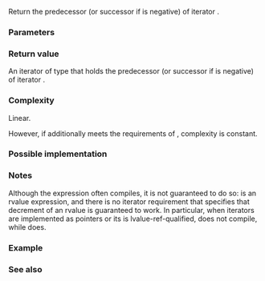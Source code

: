 {{cpp/title|prev}}
{{cpp/iterator/navbar}}
{{dcl begin}}
{{dcl header|iterator}}
{{dcl rev multi
|since1=c++11|dcl1=
template&lt; class BidirIt &gt;
BidirIt prev( BidirIt it, typename std::iterator_traits&lt;BidirIt&gt;::difference_type n = 1 );
|since2=c++17|dcl2=
template&lt; class BidirIt &gt;
constexpr
BidirIt prev( BidirIt it, typename std::iterator_traits&lt;BidirIt&gt;::difference_type n = 1 );
}}
{{dcl end}}

Return the {{c|n}}{{sup|th}} predecessor (or {{c|-n}}{{sup|th}} successor if {{c|n}} is negative) of iterator {{c|it}}.

===Parameters===
{{par begin}}
{{par|it|an iterator}}
{{par|n|number of elements {{c|it}} should be descended}}
{{par hreq}}
{{par req named|BidirIt|BidirectionalIterator}}
{{par end}}

===Return value===
An iterator of type {{tt|BidirIt}} that holds the {{c|n}}{{sup|th}} predecessor (or {{c|-n}}{{sup|th}} successor if {{c|n}} is negative) of iterator {{c|it}}.

===Complexity===
Linear.

However, if {{tt|BidirIt}} additionally meets the requirements of {{named req|RandomAccessIterator}}, complexity is constant.

===Possible implementation===
{{eq fun|1=
template&lt;class BidirIt&gt;
constexpr // since C++17
BidirIt prev(BidirIt it, typename std::iterator_traits&lt;BidirIt&gt;::difference_type n = 1)
{
    std::advance(it, -n);
    return it;
}
}}

===Notes===
Although the expression {{c|--c.end()}} often compiles, it is not guaranteed to do so: {{c|c.end()}} is an rvalue expression, and there is no iterator requirement that specifies that decrement of an rvalue is guaranteed to work. In particular, when iterators are implemented as pointers or its {{c|operator--}} is lvalue-ref-qualified, {{c|--c.end()}} does not compile, while {{c|std::prev(c.end())}} does.

===Example===
{{example
|code=
#include &lt;iostream&gt;
#include &lt;iterator&gt;
#include &lt;vector&gt;

int main()
{
    std::vector&lt;int&gt; v{3, 1, 4};

    auto it = v.end();
    auto pv = std::prev(it, 2);
    std::cout &lt;&lt; *pv &lt;&lt; '\n';

    it = v.begin();
    pv = std::prev(it, -2);
    std::cout &lt;&lt; *pv &lt;&lt; '\n';
}
|output=
1
4
}}

===See also===
{{dsc begin}}
{{dsc inc|cpp/iterator/dsc next}}
{{dsc inc|cpp/iterator/dsc advance}}
{{dsc inc|cpp/iterator/dsc distance}}
{{dsc inc|cpp/iterator/ranges/dsc prev}}
{{dsc end}}

{{langlinks|de|es|fr|it|ja|pt|ru|zh}}